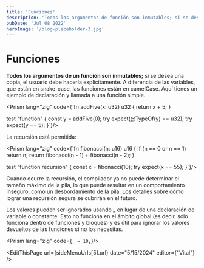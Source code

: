 ```yaml
---
title: 'Funciones'
description: 'Todos los argumentos de función son inmutables; si se desea una copia, el usuario debe hacerla explícitamente. A diferencia de las variables, que están en snake_case, las funciones están en camelCase. Aquí tienes un ejemplo de declaración y llamada a una función simple.'
pubDate: 'Jul 08 2022'
heroImage: '/blog-placeholder-3.jpg'
---
```



<div class="flex flex-col gap-y-5 text-white py-8">

<h1 class="text-white py-8">Funciones</h1>

__Todos los argumentos de un función son inmutables;__ si se desea una copia, el usuario debe hacerla explícitamente. A diferencia de las variables, que están en <span class="bg-gray-800 rounded-md px-2 text-purple-400">snake_case</span>, las funciones están en <span class="bg-gray-800 rounded-md px-2 text-purple-400">camelCase</span>. Aquí tienes un ejemplo de declaración y llamada a una función simple.

<Prism lang="zig" code={`fn addFive(x: u32) u32 {
    return x + 5;
}

test "function" {
    const y = addFive(0);
    try expect(@TypeOf(y) == u32);
    try expect(y == 5);
}`}/>

La recursión está permitida:

<Prism lang="zig" code={`fn fibonacci(n: u16) u16 {
    if (n == 0 or n == 1) return n;
    return fibonacci(n - 1) + fibonacci(n - 2);
}

test "function recursion" {
    const x = fibonacci(10);
    try expect(x == 55);
}`}/>


Cuando ocurre la recursión, el compilador ya no puede determinar el tamaño máximo de la pila, lo que puede resultar en un comportamiento inseguro, como un desbordamiento de la pila. Los detalles sobre cómo lograr una recursión segura se cubrirán en el futuro.

Los valores pueden ser ignorados usando <span class="bg-gray-800 rounded-md px-2 text-purple-400">_</span> en lugar de una declaración de variable o constante. Esto no funciona en el ámbito global (es decir, solo funciona dentro de funciones y bloques) y es útil para ignorar los valores devueltos de las funciones si no los necesitas.

<Prism lang="zig" code={`_ = 10;`}/>

<EditThisPage  url={sideMenuUrls[5].url} date="5/15/2024" editor={"Vital"} />

<div class="flex w-full justify-between space-x-8">
    <NextButton text={sideMenuUrls[4].label} subText="Anterior" isRight={false} url={sideMenuUrls[4].url}/>
    <NextButton text={sideMenuUrls[6].label} subText="Siguiente" isRight={true} url={sideMenuUrls[6].url}/>
</div>
</div>
